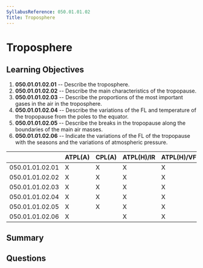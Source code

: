 ```yaml
---
SyllabusReference: 050.01.01.02
Title: Troposphere
---
```


# Troposphere

## Learning Objectives

1. **050.01.01.02.01** -- Describe the troposphere.
2. **050.01.01.02.02** -- Describe the main characteristics of the tropopause.
3. **050.01.01.02.03** -- Describe the proportions of the most important gases
   in the air in the troposphere.
4. **050.01.01.02.04** -- Describe the variations of the FL and temperature of
   the tropopause from the poles to the equator.
5. **050.01.01.02.05** -- Describe the breaks in the tropopause along the
   boundaries of the main air masses.
6. **050.01.01.02.06** -- Indicate the variations of the FL of the tropopause
   with the seasons and the variations of atmospheric pressure.

|                 | ATPL(A) | CPL(A) | ATPL(H)/IR | ATPL(H)/VFR | CPL(H) | IR  | CBIR(A) |
| --------------- | ------- | ------ | ---------- | ----------- | ------ | --- | ------- |
| 050.01.01.02.01 | X       | X      | X          | X           | X      | X   | X       |
| 050.01.01.02.02 | X       | X      | X          | X           | X      | X   | X       |
| 050.01.01.02.03 | X       | X      | X          | X           | X      | X   | X       |
| 050.01.01.02.04 | X       | X      | X          | X           | X      | X   | X       |
| 050.01.01.02.05 | X       | X      | X          | X           | X      | X   | X       |
| 050.01.01.02.06 | X       |        | X          | X           |        |     |         |

## Summary

## Questions

